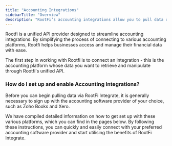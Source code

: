 ```yaml
---
title: "Accounting Integrations"
sidebarTitle: "Overview"
description: "RootFi’s accounting integrations allow you to pull data directly from your customer’s accounting software in real-time."
---
```


Rootfi is a unified API provider designed to streamline accounting integrations. By simplifying the process of connecting to various accounting platforms, Rootfi helps businesses access and manage their financial data with ease.

The first step in working with Rootfi is to connect an integration - this is the accounting platform whose data you want to retrieve and manipulate through Rootfi's unified API.

  
### How do I set up and enable Accounting Integrations?

Before you can begin pulling data via RootFi Integrate, it is generally necessary to sign up with the accounting software provider of your choice, such as Zoho Books and Xero.

We have compiled detailed information on how to get set up with these various platforms, which you can find in the pages below. By following these instructions, you can quickly and easily connect with your preferred accounting software provider and start utilising the benefits of RootFi Integrate.